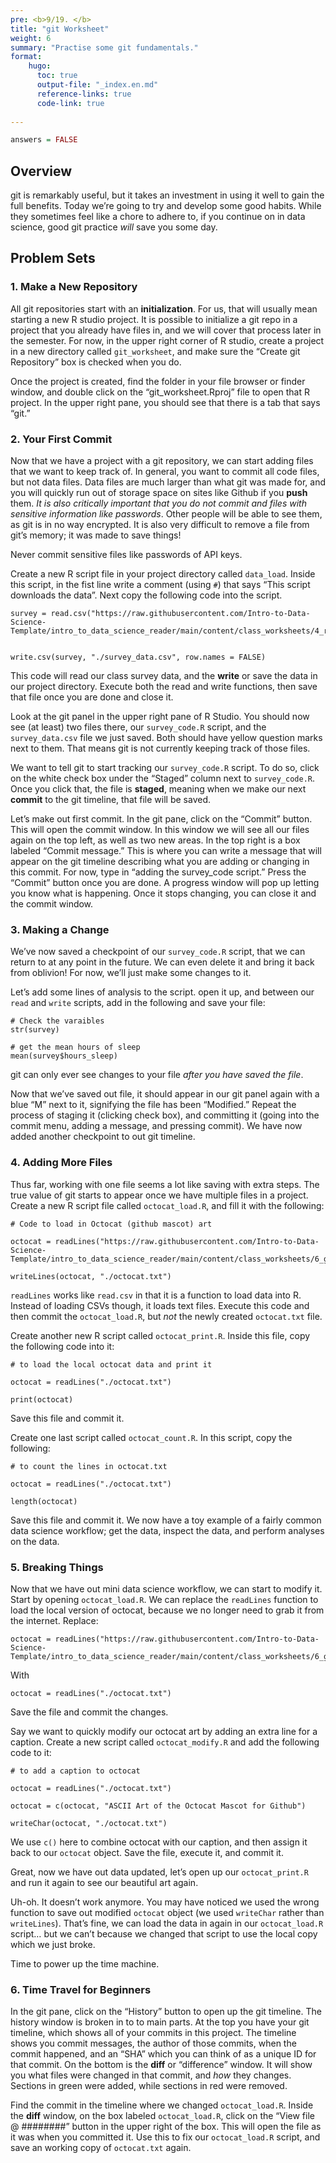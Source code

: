 ```yaml
---
pre: <b>9/19. </b>
title: "git Worksheet"
weight: 6
summary: "Practise some git fundamentals."
format:
    hugo:
      toc: true
      output-file: "_index.en.md"
      reference-links: true
      code-link: true
      
---
```


```r
answers = FALSE
```

## Overview

git is remarkably useful, but it takes an investment in using it well to gain the full benefits. Today we're going to try and develop some good habits. While they sometimes feel like a chore to adhere to, if you continue on in data science, good git practice *will* save you some day.

## Problem Sets

### 1. Make a New Repository

All git repositories start with an **initialization**. For us, that will usually mean starting a new R studio project. It is possible to initialize a git repo in a project that you already have files in, and we will cover that process later in the semester. For now, in the upper right corner of R studio, create a project in a new directory called `git_worksheet`, and make sure the "Create git Repository" box is checked when you do.

Once the project is created, find the folder in your file browser or finder window, and double click on the "git_worksheet.Rproj" file to open that R project. In the upper right pane, you should see that there is a tab that says "git."

### 2. Your First Commit

Now that we have a project with a git repository, we can start adding files that we want to keep track of. In general, you want to commit all code files, but not data files. Data files are much larger than what git was made for, and you will quickly run out of storage space on sites like Github if you **push** them. *It is also critically important that you do not commit and files with sensitive information like passwords*. Other people will be able to see them, as git is in no way encrypted. It is also very difficult to remove a file from git's memory; it was made to save things!

:::{.callout-note}
Never commit sensitive files like passwords of API keys.
:::

Create a new R script file in your project directory called `data_load`. Inside this script, in the fist line write a comment (using `#`) that says "This script downloads the data". Next copy the following code into the script.

```
survey = read.csv("https://raw.githubusercontent.com/Intro-to-Data-Science-Template/intro_to_data_science_reader/main/content/class_worksheets/4_r_rstudio/data/survey_data.csv")


write.csv(survey, "./survey_data.csv", row.names = FALSE)
```

This code will read our class survey data, and the **write** or save the data in our project directory. Execute both the read and write functions, then save that file once you are done and close it.

Look at the git panel in the upper right pane of R Studio. You should now see (at least) two files there, our `survey_code.R` script, and the `survey_data.csv` file we just saved. Both should have yellow question marks next to them. That means git is not currently keeping track of those files.

We want to tell git to start tracking our `survey_code.R` script. To do so, click on the white check box under the "Staged" column next to `survey_code.R`. Once you click that, the file is **staged**, meaning when we make our next **commit** to the git timeline, that file will be saved. 

Let's make out first commit. In the git pane, click on the "Commit" button. This will open the commit window. In this window we will see all our files again on the top left, as well as two new areas. In the top right is a box labeled "Commit message." This is where you can write a message that will appear on the git timeline describing what you are adding or changing in this commit. For now, type in "adding the survey_code script." Press the "Commit" button once you are done. A progress window will pop up letting you know what is happening. Once it stops changing, you can close it and the commit window.

### 3. Making a Change

We've now saved a checkpoint of our `survey_code.R` script, that we can return to at any point in the future. We can even delete it and bring it back from oblivion! For now, we'll just make some changes to it. 

Let's add some lines of analysis to the script. open it up, and between our `read` and `write` scripts, add in the following and save your file:

```
# Check the varaibles
str(survey)

# get the mean hours of sleep
mean(survey$hours_sleep)
```

:::{.callout-warning}
git can only ever see changes to your file *after you have saved the file*. 
:::

Now that we've saved out file, it should appear in our git panel again with a blue "M" next to it, signifying the file has been "Modified." Repeat the process of staging it (clicking check box), and committing it (going into the commit menu, adding a message, and pressing commit). We have now added another checkpoint to out git timeline.

### 4. Adding More Files

Thus far, working with one file seems a lot like saving with extra steps. The true value of git starts to appear once we have multiple files in a project. Create a new R script file called `octocat_load.R`, and fill it with the following:

```
# Code to load in Octocat (github mascot) art

octocat = readLines("https://raw.githubusercontent.com/Intro-to-Data-Science-Template/intro_to_data_science_reader/main/content/class_worksheets/6_git/octocat.txt")

writeLines(octocat, "./octocat.txt")
```

`readLines` works like `read.csv` in that it is a function to load data into R. Instead of loading CSVs though, it loads text files. Execute this code and then commit the `octocat_load.R`, but *not* the newly created `octocat.txt` file.

Create another new R script called `octocat_print.R`. Inside this file, copy the following code into it:

```
# to load the local octocat data and print it

octocat = readLines("./octocat.txt")

print(octocat)
```

Save this file and commit it.

Create one last script called `octocat_count.R`. In this script, copy the following:

```
# to count the lines in octocat.txt

octocat = readLines("./octocat.txt")

length(octocat)
```

Save this file and commit it. We now have a toy example of a fairly common data science workflow; get the data, inspect the data, and perform analyses on the data.

### 5. Breaking Things

Now that we have out mini data science workflow, we can start to modify it. Start by opening `octocat_load.R`. We can replace the `readLines` function to load the local version of octocat, because we no longer need to grab it from the internet. Replace:

```
octocat = readLines("https://raw.githubusercontent.com/Intro-to-Data-Science-Template/intro_to_data_science_reader/main/content/class_worksheets/6_git/octocat.txt")
```

With

```
octocat = readLines("./octocat.txt")
```

Save the file and commit the changes.

Say we want to quickly modify our octocat art by adding an extra line for a caption. Create a new script called `octocat_modify.R` and add the following code to it:

```
# to add a caption to octocat

octocat = readLines("./octocat.txt")

octocat = c(octocat, "ASCII Art of the Octocat Mascot for Github")

writeChar(octocat, "./octocat.txt")
```

We use `c()` here to combine octocat with our caption, and then assign it back to our `octocat` object. Save the file, execute it, and commit it.

Great, now we have out data updated, let's open up our `octocat_print.R` and run it again to see our beautiful art again.

Uh-oh. It doesn't work anymore. You may have noticed we used the wrong function to save out modified `octocat` object (we used `writeChar` rather than `writeLines`). That's fine, we can load the data in again in our `octocat_load.R` script... but we can't because we changed that script to use the local copy which we just broke.

Time to power up the time machine. 

### 6. Time Travel for Beginners

In the git pane, click on the "History" button to open up the git timeline. The history window is broken in to to main parts. At the top you have your git timeline, which shows all of your commits in this project. The timeline shows you commit messages, the author of those commits, when the commit happened, and an "SHA" which you can think of as a unique ID for that commit. On the bottom is the **diff** or "difference" window. It will show you what files were changed in that commit, and *how* they changes. Sections in green were added, while sections in red were removed.

Find the commit in the timeline where we changed `octocat_load.R`. Inside the **diff** window, on the box labeled `octocat_load.R`, click on the "View file @ ########" button in the upper right of the box. This will open the file as it was when you committed it. Use this to fix our `octocat_load.R` script, and save an working copy of `octocat.txt` again.













